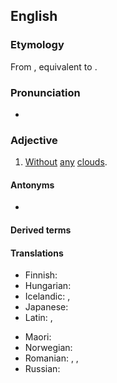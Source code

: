 ==English==

===Etymology===
From {{inh|en|enm|cloudeles}}, equivalent to {{suffix|en|cloud|less}}.

===Pronunciation===
* {{audio|en|En-us-cloudless.ogg|Audio (US)}}

===Adjective===
{{en-adj}}

# [[without|Without]] [[any]] [[cloud]]s.

====Antonyms====
* {{l|en|cloudy}}

====Derived terms====
{{der2|en
|cloudlessness
|cloudless sulfur
|cloudless sulphur
|cloudlessly}}

====Translations====
{{trans-top|without any clouds}}
* Finnish: {{t+|fi|pilvetön}}
* Hungarian: {{t+|hu|felhőtlen}}
* Icelandic: {{t+|is|heiður}}, {{t|is|heiðskír}}
* Japanese: {{t+|ja|晴れ|tr=hare}}
* Latin: {{t|la|innūbilus}}, {{t|la|sūdus}}
{{trans-mid}}
* Maori: {{t|mi|tīhore}}
* Norwegian: {{t+|no|skyfri}}
* Romanian: {{t+|ro|senin}}, {{t+|ro|clar}}, {{t+|ro|limpede}}
* Russian: {{t+|ru|безо́блачный}}
{{trans-bottom}}